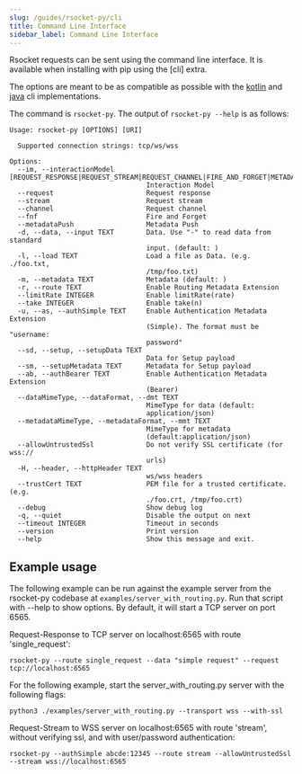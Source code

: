 ```yaml
---
slug: /guides/rsocket-py/cli
title: Command Line Interface
sidebar_label: Command Line Interface
---
```


Rsocket requests can be sent using the command line interface. It is available when installing with pip using the [cli] extra.

The options are meant to be as compatible as possible with the [kotlin](https://github.com/rsocket/rsocket-cli) and
[java](https://github.com/making/rsc) cli implementations.

The command is `rsocket-py`. The output of `rsocket-py --help` is as follows:

```
Usage: rsocket-py [OPTIONS] [URI]

  Supported connection strings: tcp/ws/wss

Options:
  --im, --interactionModel [REQUEST_RESPONSE|REQUEST_STREAM|REQUEST_CHANNEL|FIRE_AND_FORGET|METADATA_PUSH]
                                  Interaction Model
  --request                       Request response
  --stream                        Request stream
  --channel                       Request channel
  --fnf                           Fire and Forget
  --metadataPush                  Metadata Push
  -d, --data, --input TEXT        Data. Use "-" to read data from standard
                                  input. (default: )
  -l, --load TEXT                 Load a file as Data. (e.g. ./foo.txt,
                                  /tmp/foo.txt)
  -m, --metadata TEXT             Metadata (default: )
  -r, --route TEXT                Enable Routing Metadata Extension
  --limitRate INTEGER             Enable limitRate(rate)
  --take INTEGER                  Enable take(n)
  -u, --as, --authSimple TEXT     Enable Authentication Metadata Extension
                                  (Simple). The format must be "username:
                                  password"
  --sd, --setup, --setupData TEXT
                                  Data for Setup payload
  --sm, --setupMetadata TEXT      Metadata for Setup payload
  --ab, --authBearer TEXT         Enable Authentication Metadata Extension
                                  (Bearer)
  --dataMimeType, --dataFormat, --dmt TEXT
                                  MimeType for data (default:
                                  application/json)
  --metadataMimeType, --metadataFormat, --mmt TEXT
                                  MimeType for metadata
                                  (default:application/json)
  --allowUntrustedSsl             Do not verify SSL certificate (for wss://
                                  urls)
  -H, --header, --httpHeader TEXT
                                  ws/wss headers
  --trustCert TEXT                PEM file for a trusted certificate. (e.g.
                                  ./foo.crt, /tmp/foo.crt)
  --debug                         Show debug log
  -q, --quiet                     Disable the output on next
  --timeout INTEGER               Timeout in seconds
  --version                       Print version
  --help                          Show this message and exit.
```

## Example usage

The following example can be run against the example server from the rsocket-py codebase at
`examples/server_with_routing.py`. Run that script with --help to show options.
By default, it will start a TCP server on port 6565.

Request-Response to TCP server on localhost:6565 with route 'single_request':

```
rsocket-py --route single_request --data "simple request" --request tcp://localhost:6565
```

For the following example, start the server_with_routing.py server with the following flags:

```
python3 ./examples/server_with_routing.py --transport wss --with-ssl
```

Request-Stream to WSS server on localhost:6565 with route 'stream', without verifying ssl, and with user/password authentication:

```
rsocket-py --authSimple abcde:12345 --route stream --allowUntrustedSsl --stream wss://localhost:6565
```
